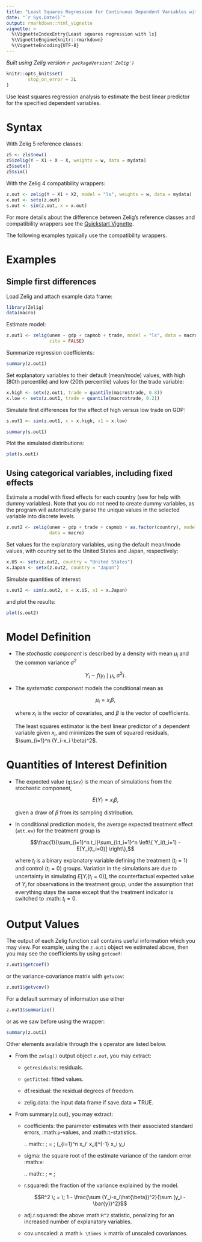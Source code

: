 ```yaml
---
title: "Least Squares Regression for Continuous Dependent Variables with `ls`"
date: "`r Sys.Date()`"
output: rmarkdown::html_vignette
vignette: >
  %\VignetteIndexEntry{Least squares regression with ls}
  %\VignetteEngine{knitr::rmarkdown}
  %\VignetteEncoding{UTF-8}
---
```


*Built using Zelig version `r packageVersion('Zelig')`*

```r
knitr::opts_knit$set(
        stop_on_error = 2L
)
```

Use least squares regression analysis to estimate the best linear
predictor for the specified dependent variables.

# Syntax

With Zelig 5 reference classes:

```r
z5 <- zls$new()
z5$zelig(Y ~ X1 + X ~ X, weights = w, data = mydata)
z5$setx()
z5$sim()
```

With the Zelig 4 compatibility wrappers:

```r
z.out <- zelig(Y ~ X1 + X2, model = "ls", weights = w, data = mydata)
x.out <- setx(z.out)
s.out <- sim(z.out, x = x.out)
```

For more details about the difference between Zelig's reference classes and 
compatibility wrappers see the [Quickstart Vignette](articles/quickstart.html).

The following examples typically use the compatibility wrappers.

# Examples

## Simple first differences

Load Zelig and attach example data frame:

```r
library(Zelig)
data(macro)
```

Estimate model:

```r
z.out1 <- zelig(unem ~ gdp + capmob + trade, model = "ls", data = macro, 
                cite = FALSE)
```

Summarize regression coefficients:

```r
summary(z.out1)
```

Set explanatory variables to their default (mean/mode) values, with
high (80th percentile) and low (20th percentile) values for the trade
variable:

```r
x.high <- setx(z.out1, trade = quantile(macro$trade, 0.8))
x.low <- setx(z.out1, trade = quantile(macro$trade, 0.2))
```

Simulate first differences for the effect of high versus low trade on GDP:

```r
s.out1 <- sim(z.out1, x = x.high, x1 = x.low)

summary(s.out1)
```

Plot the simulated distributions:

```r
plot(s.out1)
```

## Using categorical variables, including fixed effects

Estimate a model with fixed effects for each country (see for help
with dummy variables). Note that you do not need to create dummy
variables, as the program will automatically parse the unique values
in the selected variable into discrete levels.

```r
z.out2 <- zelig(unem ~ gdp + trade + capmob + as.factor(country), model = "ls", 
                data = macro)
```

Set values for the explanatory variables, using the default mean/mode
values, with country set to the United States and Japan,
respectively:

```r
x.US <- setx(z.out2, country = "United States")
x.Japan <- setx(z.out2, country = "Japan")
```

Simulate quantities of interest:

```r
s.out2 <- sim(z.out2, x = x.US, x1 = x.Japan)
```

and plot the results:

```r
plot(s.out2)
```

# Model Definition

-  The *stochastic component* is described by a density with mean
   $\mu_i$ and the common variance $\sigma^2$

   $$Y_i \; \sim \; f(y_i \mid \mu_i, \sigma^2).$$

-  The *systematic component* models the conditional mean as

   $$\mu_i =  x_i \beta,$$

   where $x_i$ is the vector of covariates, and $\beta$ is
   the vector of coefficients.

   The least squares estimator is the best linear predictor of a
   dependent variable given $x_i$, and minimizes the sum of
   squared residuals, $\sum_{i=1}^n (Y_i-x_i \beta)^2$.

# Quantities of Interest Definition 

-  The expected value (`qi$ev`) is the mean of simulations from the
   stochastic component,

   $$E(Y) = x_i \beta,$$

   given a draw of $\beta$ from its sampling distribution.

-  In conditional prediction models, the average expected treatment
   effect (`att.ev`) for the treatment group is

   $$\frac{1}{\sum_{i=1}^n t_i}\sum_{i:t_i=1}^n \left\{ Y_i(t_i=1) -
            E[Y_i(t_i=0)] \right\},$$

   where $t_i$ is a binary explanatory variable defining the
   treatment ($t_i=1$) and control ($t_i=0$) groups.
   Variation in the simulations are due to uncertainty in simulating
   $E[Y_i(t_i=0)]$, the counterfactual expected value of
   $Y_i$ for observations in the treatment group, under the
   assumption that everything stays the same except that the treatment
   indicator is switched to :math: $t_i=0$.
   
# Output Values

The output of each Zelig function call contains useful information which you
may view. For example, using the `z.out1` object we estimated above, 
then you may see the coefficients by using `getcoef`:

```r
z.out1$getcoef() 
```

or the variance-covariance matrix with `getvcov`:

```r
z.out1$getvcov()
```

For a default summary of information use either 

```r
z.out1$summarize()
```

or as we saw before using the wrapper:

```r
summary(z.out1) 
```

Other elements available through the `$` operator are listed below.

-  From the `zelig()` output object `z.out`, you may extract:

   -  `getresiduals`: residuals.

   -  `getfitted`: fitted values.

   -  df.residual: the residual degrees of freedom.

   -  zelig.data: the input data frame if save.data = TRUE.

-  From summary(z.out), you may extract:

   -  coefficients: the parameter estimates with their associated
      standard errors, :math:`p`-values, and :math:`t`-statistics.

      .. math:: \hat{\beta} \; = \; \left(\sum_{i=1}^n x_i' x_i\right)^{-1} \sum x_i y_i

   -  sigma: the square root of the estimate variance of the random
      error :math:`e`:

      .. math:: \hat{\sigma} \; = \; \frac{\sum (Y_i-x_i\hat{\beta})^2}{n-k}

   -  r.squared: the fraction of the variance explained by the model.

      $$R^2 \; = \; 1 - \frac{\sum (Y_i-x_i\hat{\beta})^2}{\sum (y_i -
                  \bar{y})^2}$$

   -  adj.r.squared: the above :math:`R^2` statistic, penalizing for an
      increased number of explanatory variables.

   -  cov.unscaled: a :math:`k \times k` matrix of unscaled covariances.